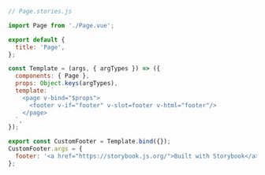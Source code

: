 ```js
// Page.stories.js

import Page from './Page.vue';

export default {
  title: 'Page',
};

const Template = (args, { argTypes }) => ({
  components: { Page },
  props: Object.keys(argTypes),
  template: `
    <page v-bind="$props">
      <footer v-if="footer" v-slot=footer v-html="footer"/>
    </page>
  `,
});

export const CustomFooter = Template.bind({});
CustomFooter.args = {
  footer: '<a href="https://storybook.js.org/">Built with Storybook</a>',
};
```
